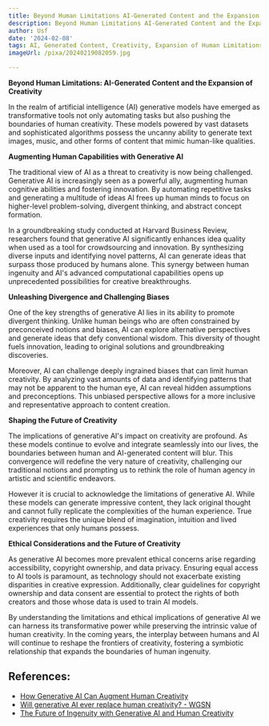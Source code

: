```yaml
---
title: Beyond Human Limitations AI-Generated Content and the Expansion of Creativity
description: Beyond Human Limitations AI-Generated Content and the Expansion of Creativity
author: Usf
date: '2024-02-08'
tags: AI, Generated Content, Creativity, Expansion of Human Limitations
imageUrl: /pixa/20240219082059.jpg

---
```

**Beyond Human Limitations: AI-Generated Content and the  Expansion  of  Creativity**

In the realm of artificial intelligence (AI) generative models have emerged as transformative tools not only automating tasks but also pushing the boundaries of human creativity. These models powered by vast datasets and sophisticated algorithms possess the  uncanny ability to generate text images, music, and other forms of  content that mimic human-like qualities.

**Augmenting Human Capabilities with Generative AI**

The traditional view  of  AI as  a threat  to creativity is now being challenged. Generative AI is increasingly seen as a powerful ally, augmenting human cognitive abilities and fostering innovation. By automating repetitive tasks and generating  a multitude of ideas  AI frees up human minds  to focus on higher-level problem-solving,  divergent thinking, and abstract concept formation.

In a groundbreaking study conducted  at Harvard Business Review, researchers found that generative AI significantly enhances idea quality when used as a tool for crowdsourcing and innovation. By synthesizing diverse inputs and identifying novel patterns, AI can generate ideas that surpass those  produced by humans  alone. This synergy between human ingenuity and AI's advanced computational capabilities opens up  unprecedented possibilities  for creative breakthroughs.

**Unleashing Divergence and Challenging  Biases**

One of the key strengths of generative AI lies in its ability to promote divergent thinking. Unlike human beings who  are often constrained by  preconceived notions and biases, AI can explore alternative perspectives and generate ideas  that defy conventional wisdom. This diversity of thought fuels innovation, leading to original solutions and groundbreaking discoveries.

Moreover, AI can  challenge deeply ingrained biases that can  limit human creativity.  By analyzing vast amounts of data and identifying  patterns that may not be apparent to the human eye, AI can reveal hidden assumptions and preconceptions. This  unbiased perspective allows for  a more inclusive and representative approach to content creation.

**Shaping the Future of Creativity**

The implications of generative AI's impact on creativity are profound. As these  models  continue to evolve and integrate  seamlessly into our lives, the boundaries between human and AI-generated content  will blur. This convergence will redefine the very nature of creativity,  challenging our traditional notions  and  prompting us to rethink the role of  human agency in artistic and  scientific endeavors.

However it is crucial to acknowledge the limitations of generative AI. While these models  can  generate  impressive content, they lack original thought and cannot fully replicate the complexities of the human experience. True creativity requires the unique blend of imagination, intuition and lived experiences that only humans possess.

**Ethical Considerations and the Future of Creativity**

As generative  AI becomes more prevalent ethical  concerns arise regarding accessibility, copyright ownership, and data privacy. Ensuring equal access to AI tools is paramount, as technology should not exacerbate existing disparities in creative expression. Additionally, clear guidelines for copyright ownership and data consent are essential to protect the rights of  both creators and those whose data is used to  train  AI models.

By understanding the  limitations  and ethical implications of generative AI we can harness its transformative power while preserving the intrinsic value  of human creativity. In  the coming years, the interplay between humans and AI will continue to reshape the frontiers of creativity, fostering a  symbiotic relationship that  expands the boundaries of human ingenuity.

## References:
- [How Generative AI Can Augment Human Creativity](https://hbr.org/2023/07/how-generative-ai-can-augment-human-creativity)
- [Will generative AI ever replace human creativity? - WGSN](https://www.wgsn.com/en/blogs/will-generative-ai-ever-replace-human-creativity)
- [The Future of Ingenuity with Generative AI and Human Creativity](https://www.linkedin.com/pulse/future-ingenuity-generative-ai-human-creativity-limits-lillian-hammer)
